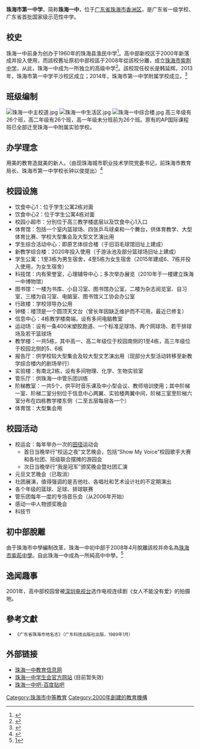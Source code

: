 {{coord|22.28181|113.52334|display=title}}
{{Infobox School
| name        = 珠海市第一中学
| other_name  = 
| image       = [[File:Zhuhaiyizhong_logo.jpg|File:Zhuhaiyizhong_logo.jpg]]
| motto       = 乐学 求真 从善 创美
| established = 1960年
| type        = 公立普通高级中學
| affiliation = 
| district    = {{CHN}}[[廣東省|廣東省]][[珠海市|珠海市]]
| grades      = 高一至高三
| president   =
| principal   = 张六安
| dean        =
| faculty     =
| staff       =
| students    = 约4000人
| conference  =
| colors      =
| mascot      =
| free_label  = 校地面積
| free_text   = 16余万平方米
| free_label2 = 办学理念
| free_text2  =用美的教育造就美的新人 
| free_label3 =
| free_text3  =
| magazine    = 
| address     = 珠海市[[香洲区|香洲区]]梅华西路2180号
| website     = [http://www.zhedu.net/cms/ 珠海一中]
}}

'''珠海市第一中学'''，简称'''珠海一中'''，位于[[广东省|广东省]][[珠海市|珠海市]][[香洲区|香洲区]]，是广东省一级学校、广东省首批国家级示范性中学。

== 校史 ==
珠海一中前身为创办于1960年的珠海县渔民中学<ref>{{Cite book|title=广东省珠海市地名志|last=《广东省珠海市地名志》编纂委员会编|first=|publisher=广州：[[广东科技出版社|广东科技出版社]]|year=1989.01|isbn=7-5359-0312-6|location=|pages=220}}</ref>。高中部新校区于2000年新落成并投入使用，而該校舊址原初中部校區于2008年從該校分離，成立[[珠海市紫荆中学|珠海市紫荆中学]]，从此，珠海一中成为一所独立的高级中学<ref>{{Cite book|title=广东教科文卫事业发展纪实 下|last=广东省人大教育科学文化卫生委员会编|first=|publisher=广州：广东科技出版社|year=2004.01|isbn=7-5359-3383-1|location=|pages=2071}}</ref>。該校现任校长是韩延辉。2013年，珠海市第一中学平沙校区成立；2014年，珠海市第一中学附属学校成立。<ref>{{cite web |url=http://www.zhedu.net/cms/app/info/cat/index.php/101 |title=存档副本 |accessdate=2008-08-16 |deadurl=yes |archiveurl=https://web.archive.org/web/20080928085252/http://www.zhedu.net/cms/app/info/cat/index.php/101 |archivedate=2008-09-28 }}</ref>

== 班级编制 ==
[[File:珠海一中主校道.jpg|thumb]]
[[File:珠海一中生活区.jpg|thumb]]
[[File:珠海一中综合楼.jpg|thumb]]
高三年级有26个班，高二年级有26个班，高一年级未分班前为26个班。原有的AP国际课程班已全部迁至珠海一中附属实验学校。

== 办学理念 ==
用美的教育造就美的新人。（由现珠海城市职业技术学院党委书记，前珠海市教育局长、珠海市第一中学校长钟以俊提出）<ref>{{cite web |url=http://www.zhedu.net/cms/app/info/doc/index.php/24338 |title=存档副本 |accessdate=2008-09-08 |deadurl=yes |archiveurl=https://web.archive.org/web/20081225094848/http://www.zhedu.net/cms/app/info/doc/index.php/24338 |archivedate=2008-12-25 }}</ref>

== 校园设施 ==
*饮食中心1：位于学生公寓2栋对面
*饮食中心2：位于学生公寓4栋对面
*校园小超市：分別位于高三教学楼底层以及饮食中心1入口
*体育馆：包括一个室内篮球场、四张乒乓球桌和一个舞台，供体育教学、大型体育比赛、学校大型集会及大型文艺演出用
*学生综合活动中心：即原艺体综合楼（于旧羽毛球馆旧址上建成）
*新教学综合楼：2020年投入使用（于游泳池及部分篮球场旧址上建成）
*学生公寓：1至3栋为男生宿舍，4至5栋为女生宿舍（2015年建成6、7栋并投入使用，为女生宿舍）
*科技馆：内有荣誉室，心理辅导中心；多次举办展览（2010年于一楼建立珠海一中博物馆）
*图书馆：一楼为书库、小自习室、图书馆办公室，二楼为杂志阅览室、自习室，三楼为自习室、电脑室、图书馆义工协会办公室
*行政楼：学校领导办公用
*钟楼：楼顶是一个圆顶天文台（曾长年因缺乏维护而不可用，最近已修复）
*信息中心：4栋教学楼南端，设有多间电脑教室
*运动场：设有一条400米塑胶跑道、一个标准足球场、两个网球场、若干排球场及若干篮球场
*教学楼：一共5栋，其中高一、高二年级位于校园南侧的1至4栋，高三年级位于校园北侧的5、6栋
*报告厅：供学校较大型集会及较大型文艺演出用（现部分大型活动转移至新教学综合楼内的剧场举行）
*实验楼：有南北2栋，设有多间物理、化学、生物实验室
*管乐厅：供珠海一中管乐团训练
*阶梯教室：一共5个，供平时音乐课及中小型会议、教师培训使用；其中阶梯一室、阶梯二室分别位于信息中心两翼、实验楼两翼中间，阶梯三室至阶梯六室分布在四栋教学楼东侧（二至五层每层各一个）
*体育馆：大型集会用

== 校园活动 ==
* 校运会：每年举办一次的[[田径|田径]]运动会
** 首日当晚举行“校运之夜”文艺晚会，包括“Show My Voice”校园歌手大赛和各社团、班级联合摆摊的游园会
** 次日当晚举行“我是冠军”颁奖晚会暨社团汇演
* 元旦文艺晚会（已取消）
* 社团展演，值得强调的是吉他社、各唱社和艺术设计社的不定期演出
* 各个年级的篮球、足球、排球联赛
* 管乐团每年一度的专场音乐会（从2006年开始）
* 感动一中人物颁奖晚会
* 科技节

== 初中部脫離 ==
由于珠海市中學編制改革，珠海一中初中部于2008年4月脫離該校并命名為[[珠海市紫荊中學|珠海市紫荊中學]]。自此珠海一中成為一所純高中中學。<ref>[http://www.zhtv.com/Article/ShowArticle.asp?ArticleID=50980]{{dead link|date=2018年3月 |bot=InternetArchiveBot |fix-attempted=yes }}</ref>

== 逸闻趣事 ==
2001年，高中部校园曾被[[深圳电视台|深圳电视台]]选作电视连续剧《女人不能没有爱》的拍摄地。

== 參考文獻 ==
{{reflist}}
*<small>《广东省珠海市地名志》（广东科技出版社出版，1989年1月）</small>

== 外部链接 ==
* [http://www.zhedu.net/cms/ 珠海一中教育信息网] {{Wayback|url=http://www.zhedu.net/cms/ |date=20060212002207 }}
* [http://www.1zuni.com/ 珠海一中学生会官方网站] {{Wayback|url=http://www.1zuni.com/ |date=20120301000312 }}(目前暂失效)
* [http://tieba.baidu.com/f?kw=%D6%E9%BA%A3%D2%BB%D6%D0&fr=index/ 珠海一中吧-百度贴吧]

{{广东教育六校联盟}}
[[Category:珠海市中等教育|Category:珠海市中等教育]]
[[Category:2000年創建的教育機構|Category:2000年創建的教育機構]]